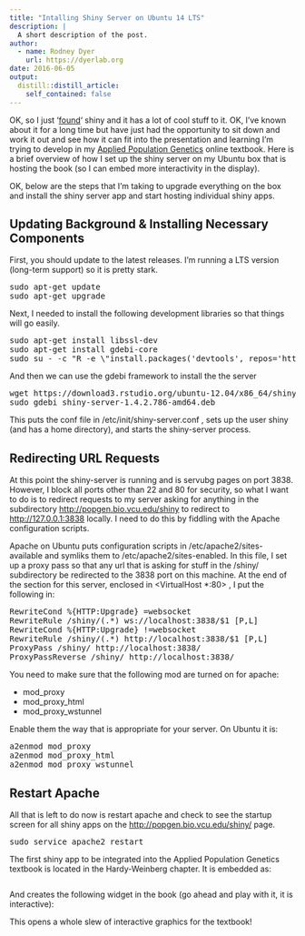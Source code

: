 ```yaml
---
title: "Intalling Shiny Server on Ubuntu 14 LTS"
description: |
  A short description of the post.
author:
  - name: Rodney Dyer
    url: https://dyerlab.org
date: 2016-06-05
output:
  distill::distill_article:
    self_contained: false
---
```





OK, so I just &#8216;[found](http://shiny.rstudio.com)&#8216; shiny and it has a lot of cool stuff to it.  OK, I've known about it for a long time but have just had the opportunity to sit down and work it out and see how it can fit into the presentation and learning I'm trying to develop in my [Applied Population Genetics](http://popgen.bio.vcu.edu) online textbook.  Here is a brief overview of how I set up the shiny server on my Ubuntu box that is hosting the book (so I can embed more interactivity in the display).

<!--more-->

OK, below are the steps that I'm taking to upgrade everything on the box and install the shiny server app and start hosting individual shiny apps.

## Updating Background & Installing Necessary Components

First, you should update to the latest releases.  I'm running a LTS version (long-term support) so it is pretty stark.

<pre class="lang:sh decode:true">sudo apt-get update
sudo apt-get upgrade</pre>

Next, I needed to install the following development libraries so that things will go easily.

<pre class="lang:sh decode:true">sudo apt-get install libssl-dev
sudo apt-get install gdebi-core
sudo su - -c "R -e \"install.packages('devtools', repos='http://cran.rstudio.com/')\""</pre>

And then we can use the <span class="lang:r decode:true crayon-inline ">gdebi</span>  framework to install the the server

<pre class="lang:sh decode:true ">wget https://download3.rstudio.org/ubuntu-12.04/x86_64/shiny-server-1.4.2.786-amd64.deb
sudo gdebi shiny-server-1.4.2.786-amd64.deb</pre>

This puts the conf file in <span class="lang:r decode:true crayon-inline ">/etc/init/shiny-server.conf</span> , sets up the user <span class="lang:r decode:true crayon-inline ">shiny</span>  (and has a home directory), and starts the shiny-server process.

## Redirecting URL Requests

At this point the shiny-server is running and is servubg pages on port 3838.  However, I block all ports other than 22 and 80 for security, so what I want to do is to redirect requests to my server asking for anything in the subdirectory [http://popgen.bio.vcu.edu/shiny](http://popgen.bio.vcu.edu/shiny/) to redirect to [http://127.0.0.1:3838](http://127.0.0.1:3838/) locally.  I need to do this by fiddling with the Apache configuration scripts.

Apache on Ubuntu puts configuration scripts in /etc/apache2/sites-available and symliks them to /etc/apache2/sites-enabled.  In this file, I set up a proxy pass so that any url that is asking for stuff in the /shiny/ subdirectory be redirected to the 3838 port on this machine.  At the end of the section for this server, enclosed in <span class="lang:r decode:true crayon-inline "><VirtualHost *:80></span> <span class="s1">, I put the following in:</span>

<pre class="lang:sh decode:true">RewriteCond %{HTTP:Upgrade} =websocket
RewriteRule /shiny/(.*) ws://localhost:3838/$1 [P,L]
RewriteCond %{HTTP:Upgrade} !=websocket
RewriteRule /shiny/(.*) http://localhost:3838/$1 [P,L]
ProxyPass /shiny/ http://localhost:3838/        
ProxyPassReverse /shiny/ http://localhost:3838/</pre>

You need to make sure that the following mod are turned on for apache:

  * mod_proxy
  * mod\_proxy\_html
  * mod\_proxy\_wstunnel

Enable them the way that is appropriate for your server.  On Ubuntu it is:

<pre class="lang:sh decode:true">a2enmod mod_proxy
a2enmod mod_proxy_html
a2enmod mod_proxy_wstunnel</pre>

## Restart Apache

All that is left to do now is restart apache and check to see the startup screen for all shiny apps on the <http://popgen.bio.vcu.edu/shiny/> page.

<pre class="lang:sh decode:true">sudo service apache2 restart</pre>

The first shiny app to be integrated into the Applied Population Genetics textbook is located in the Hardy-Weinberg chapter.  It is embedded as:

<pre></pre>

And creates the following widget in the book (go ahead and play with it, it is interactive):



This opens a whole slew of interactive graphics for the textbook!
 
 
 
